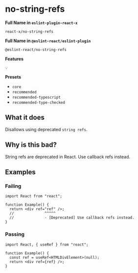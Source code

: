 # no-string-refs

**Full Name in `eslint-plugin-react-x`**

```plain copy
react-x/no-string-refs
```

**Full Name in `@eslint-react/eslint-plugin`**

```plain copy
@eslint-react/no-string-refs
```

**Features**

`💡`

**Presets**

- `core`
- `recommended`
- `recommended-typescript`
- `recommended-type-checked`

## What it does

Disallows using deprecated `string refs`.

## Why is this bad?

String refs are deprecated in React. Use callback refs instead.

## Examples

### Failing

```tsx
import React from "react";

function Example() {
  return <div ref="ref" />;
  //              ^^^^^
  //              - [Deprecated] Use callback refs instead.
}
```

### Passing

```tsx
import React, { useRef } from "react";

function Example() {
  const ref = useRef<HTMLDivElement>(null);
  return <div ref={ref} />;
}
```

